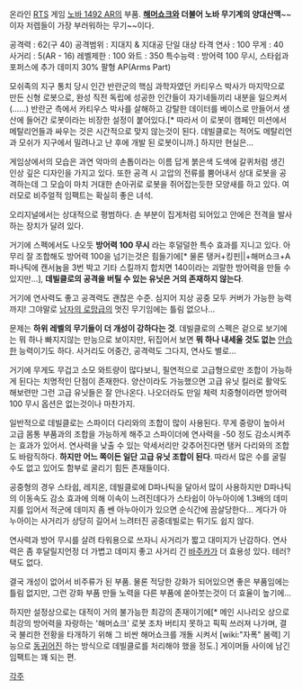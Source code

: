 온라인 [[RTS]] 게임 [[노바 1492 AR]]의 부품. '''[[해머쇼크]]와 더불어 노바 무기계의 양대산맥'''~~이자 저렙들이 가장 부러워하는 무기~~이다. 

공격력 : 62(구 40)
공격범위 : 지대지 & 지대공 단일 대상 타격
연사 : 100
무게 : 40
사거리 : 5(AR - 16)
레벨제한 : 100
와트 : 350
특수능력 : 방어력 100 무시, 스타쉽과 포퍼스에 추가 데미지 30%
팔형 AP(Arms Part)

모쉬족의 지구 통치 당시 인간 반란군의 핵심 과학자였던 카티우스 박사가 마지막으로 만든 신형 로봇으로, 완성 직전 독립에 성공한 인간들이 자기네들끼리 내분을 일으켜서(……) 반란군 측에서 카티우스 박사를 살해하고 강탈한 데이터를 베이스로 만들어서 생산에 들어간 로봇이라는 비장한 설정이 붙어있다.[* 따라서 이 로봇이 캠페인 미션에서 메탈리언들과 싸우는 것은 시간적으로 맞지 않는것이 된다. 데빌클로는 적어도 메탈리언과 모쉬가 지구에서 밀려나고 난 후에 개발 된 로봇이니까.] 하지만 현실은... 

게임상에서의 모습은 과연 악마의 손톱이라는 이름 답게 붉은색 도색에 갈퀴처럼 생긴 인상 깊은 디자인을 가지고 있다. 또한 공격 시 고압의 전류를 뿜어내서 상대 로봇을 공격하는데 그 모습이 마치 거대한 손아귀로 로봇을 쥐어잡는듯한 모양새를 하고 있다. 여러모로 비주얼적 임팩트는 확실히 좋은 녀석.

오리지널에서는 상대적으로 평범하다. 손 부분이 집게처럼 되어있고 안에은 전격을 발사하는 장치가 달려 있다.

거기에 스펙에서도 나오듯 '''방어력 100 무시''' 라는 후덜덜한 특수 효과를 지니고 있다. 아무리 잘 조합해도 방어력 100을 넘기는것은 힘들기에[* 물론 탱커+킹핀||+해머쇼크+A파나틱에 캔서늄을 3번 박고 기타 스킬까지 합치면 140이라는 괴랄한 방어력을 만들 수 있지만...], '''데빌클로의 공격을 버틸 수 있는 유닛은 거의 존재하지 않는다'''. 

거기에 연사력도 좋고 공격력도 괜찮은 수준. 심지어 지상 공중 모두 커버가 가능한 능력까지! 그야말로 [[남자의 로망]]급의 멋진 무기임에는 틀림 없으나... 

문제는 '''하위 레벨의 무기들이 더 개성이 강하다는 것'''. 데빌클로의 스펙은 겉으로 보기에는 뭐 하나 빠지지않는 만능으로 보이지만, 뒤집어서 보면 '''뭐 하나 내세울 것도 없는''' [[안습]]한 능력이기도 하다. 사거리도 어중간, 공격력도 그다지, 연사도 별로... 

거기에 무게도 무겁고 소모 와트량이 많다보니, 필연적으로 고급형으로만 조합이 가능하게 된다는 치명적인 단점이 존재한다. 양산이라도 가능했으면 고급 유닛 킬러로 활약도 해보련만 그런 고급 유닛들은 잘 안나온다. 나오더라도 만일 체력 치중형이라면 방어력 100 무시 옵션은 없는것이나 마찬가지. 

일반적으로 데빌클로는 스파이더 다리와의 조합이 많이 사용된다. 무게 중량이 높아서 고급 몸통 부품과의 조합을 가능하게 해주고 스파이더에 연사력을 -50 정도 감소시켜주는 효과가 있어서. 연사력을 낮출 수 있는 악세서리만 갖추어진다면 탱커 다리와의 조합도 바람직하다. '''하지만 어느 쪽이든 일단 고급 유닛 조합이 된다'''. 따라서 많은 수를 굴릴수도 없고 있어도 함부로 굴리기 힘든 존재들이다.

공중형의 경우 스타쉽, 레지온, 데빌클로에 D파나틱을 달아서 많이 사용하지만 D파나틱의 이동속도 감소 효과에 의해 이속이 느려진데다가 스타쉽이 아누아이에 1.3배의 데미지를 입어서 적군에 데미지 좀 쎈 아누아이가 있으면 순식간에 끔살당한다... 게다가 아누아이는 사거리가 상당히 길어서 느려터진 공중데빌로는 튀기도 쉽지 않다.

연사력과 방어 무시를 살려 타워용으로 쓰자니 사거리가 짧고 대미지가 난감하다. 연사력은 좀 후달릴지언정 더 가볍고 데미지 좋고 사거리 긴 [[바주카]]가 더 효용성 있다. 테러? 택도 없다. 

결국 개성이 없어서 비주류가 된 부품. 물론 적당한 강화가 되어있으면 좋은 부품임에는 틀림 없지만, 그런 강화 부품 만들 노력을 다른 부품에 쏟아붓는것이 더 효율이 높기에... 

하지만 설정상으로는 대적이 거의 불가능한 최강의 존재이기에[* 메인 시나리오 상으로 최강의 방어력을 자랑하는 '해머쇼크' 로봇 조차 버티지 못하고 픽픽 쓰러져 나가며, 결국 불리한 전황을 타개하기 위해 그 비싼 해머쇼크를 개돌 시켜서 [wiki:"자폭" 봄랙] 기능으로 [[동귀어진]] 하는 방식으로 데빌클로를 처리해야 했을 정도.] 게이머들 사이에 남긴 임팩트는 꽤 되는 편.

[[각주]] 
